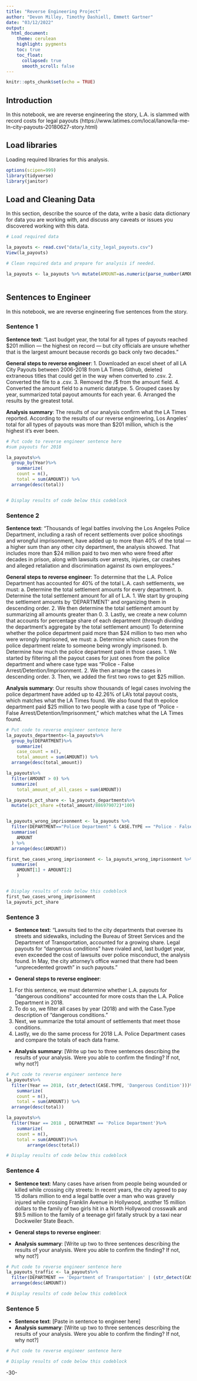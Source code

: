 ```yaml
---
title: "Reverse Engineering Project"
author: "Devon Milley, Timothy Dashiell, Emmett Gartner"
date: "03/12/2022"
output:
  html_document:
    theme: cerulean
    highlight: pygments
    toc: true
    toc_float:
      collapsed: true
      smooth_scroll: false
---
```


```r
knitr::opts_chunk$set(echo = TRUE)
```

## Introduction

In this notebook, we are reverse engineering the story, L.A. is slammed with record costs for legal payouts  (https://www.latimes.com/local/lanow/la-me-ln-city-payouts-20180627-story.html)

## Load libraries

Loading required libraries for this analysis.

```r
options(scipen=999)
library(tidyverse)
library(janitor)

```

## Load and Cleaning Data

In this section, describe the source of the data, write a basic data dictionary for data you are working with, and discuss any caveats or issues you discovered working with this data.

```r
# Load required data

la_payouts <- read.csv("data/la_city_legal_payouts.csv")
View(la_payouts)

# Clean required data and prepare for analysis if needed.

la_payouts <- la_payouts %>% mutate(AMOUNT=as.numeric(parse_number(AMOUNT)))



```

## Sentences to Engineer
In this notebook, we are reverse engineering five sentences from the story.

### Sentence 1

**Sentence text**: “Last budget year, the total for all types of payouts reached $201 million — the highest on record — but city officials are unsure whether that is the largest amount because records go back only two decades.”

**General steps to reverse engineer**:
1. Downloaded an excel sheet of all LA City Payouts between 2006-2018 from LA Times Github, deleted extraneous titles that could get in the way when converted to .csv.
2. Converted the file to a .csv.
3. Removed the /$ from the amount field.
4. Converted the amount field to a numeric datatype.
5. Grouped cases by year, summarized total payout amounts for each year.
6. Arranged the results by the greatest total.


**Analysis summary**: The results of our analysis confirm what the LA Times reported. According to the results of our reverse engineering, Los Angeles' total for all types of payouts was more than $201 million, which is the highest it's ever been.

```r
# Put code to reverse engineer sentence here
#sum payouts for 2018

la_payouts%>%
  group_by(Year)%>%
    summarize(
    count = n(),
    total = sum(AMOUNT)) %>%
  arrange(desc(total))


# Display results of code below this codeblock

```

### Sentence 2

**Sentence text**: “Thousands of legal battles involving the Los Angeles Police Department, including a rash of recent settlements over police shootings and wrongful imprisonment, have added up to more than 40% of the total — a higher sum than any other city department, the analysis showed. That includes more than $24 million paid to two men who were freed after decades in prison, along with lawsuits over arrests, injuries, car crashes and alleged retaliation and discrimination against its own employees.”

**General steps to reverse engineer**:
To determine that the L.A. Police Department has accounted for 40% of the total L.A. cash settlements, we must:
  a. Determine the total settlement amounts for every department.
  b. Determine the total settlement amount for all of L.A.
1. We start by grouping the settlement amounts by 'DEPARTMENT' and organizing them in descending order.
2. We then determine the total settlement amount by summarizing all amounts greater than 0.
3. Lastly, we create a new column that accounts for percentage share of each department (through dividing the department's aggregate by the total settlement amount)
To determine whether the police department paid more than $24 million to two men who were wrongly imprisoned, we must:
  a. Determine which cases from the police department relate to someone being wrongly imprisoned.
  b. Determine how much the police department paid in those cases.
1. We started by filtering all the payout cases for just ones from the police department and where case type was "Police - False Arrest/Detention/Imprisonment.
2. We then arrange the cases in descending order.
3. Then, we added the first two rows to get $25 million.


**Analysis summary**: Our results show thousands of legal cases involving the police department have added up to 42.26% of LA's total payout costs, which matches what the LA Times found. We also found that th epolice department paid $25 million to two people with a case type of "Police - False Arrest/Detention/Imprisonment," which matches what the LA Times found.

```r
# Put code to reverse engineer sentence here
la_payouts_departments<-la_payouts%>%
  group_by(DEPARTMENT)%>%
    summarize(
    case_count = n(),
    total_amount = sum(AMOUNT)) %>%
  arrange(desc(total_amount))

la_payouts%>%
  filter(AMOUNT > 0) %>% 
  summarize(
    total_amount_of_all_cases = sum(AMOUNT))

la_payouts_pct_share <- la_payouts_departments%>%
  mutate(pct_share =(total_amount/886979072)*100)


la_payouts_wrong_imprisonment <- la_payouts %>% 
  filter(DEPARTMENT=="Police Department" & CASE.TYPE == "Police - False Arrest/Detention/Imprisonment") %>%
  summarise(
    AMOUNT
  ) %>% 
  arrange(desc(AMOUNT))

first_two_cases_wrong_imprisonment <- la_payouts_wrong_imprisonment %>% 
  summarise(
    AMOUNT[1] + AMOUNT[2]
    )


# Display results of code below this codeblock
first_two_cases_wrong_imprisonment
la_payouts_pct_share
```

### Sentence 3

* **Sentence text**: “Lawsuits tied to the city departments that oversee its streets and sidewalks, including the Bureau of Street Services and the Department of Transportation, accounted for a growing share. Legal payouts for “dangerous conditions” have rivaled and, last budget year, even exceeded the cost of lawsuits over police misconduct, the analysis found. In May, the city attorney’s office warned that there had been “unprecedented growth” in such payouts.”


* **General steps to reverse engineer**:
1. For this sentence, we must determine whether L.A. payouts for "dangerous conditions" accounted for more costs than the L.A. Police Department in 2018.
2. To do so, we filter all cases by year (2018) and with the Case.Type description of "dangerous conditions."
3. Next, we summarize the total amount of settlements that meet those conditions.
4. Lastly, we do the same process for 2018 L.A. Police Department cases and compare the totals of each data frame.

* **Analysis summary**: [Write up two to three sentences describing the results of your analysis.  Were you able to confirm the finding? If not, why not?]

```r
# Put code to reverse engineer sentence here
la_payouts%>%
  filter(Year == 2018, (str_detect(CASE.TYPE, 'Dangerous Condition')))%>%
    summarize(
    count = n(),
    total = sum(AMOUNT)) %>%
  arrange(desc(total))

la_payouts%>%
  filter(Year == 2018 , DEPARTMENT == 'Police Department')%>%
    summarize(
    count = n(),
    total = sum(AMOUNT))%>%
        arrange(desc(total))

# Display results of code below this codeblock

```

### Sentence 4

* **Sentence text**: Many cases have arisen from people being wounded or killed while crossing city streets: In recent years, the city agreed to pay 15 dollars million to end a legal battle over a man who was gravely injured while crossing Franklin Avenue in Hollywood, another 15 million dollars to the family of two girls hit in a North Hollywood crosswalk and $9.5 million to the family of a teenage girl fatally struck by a taxi near Dockweiler State Beach.


* **General steps to reverse engineer**:


* **Analysis summary**: [Write up two to three sentences describing the results of your analysis.  Were you able to confirm the finding? If not, why not?]

```r
# Put code to reverse engineer sentence here
la_payouts_traffic <- la_payouts%>%
  filter(DEPARTMENT == 'Department of Transportation' | (str_detect(CASE.TYPE, 'Traffic')) | DEPARTMENT == 'DEPARTMENT OF TRANSPORTATION')%>%
  arrange(desc(AMOUNT))

# Display results of code below this codeblock

```

### Sentence 5

* **Sentence text**: [Paste in sentence to engineer here]
* **Analysis summary**: [Write up two to three sentences describing the results of your analysis.  Were you able to confirm the finding? If not, why not?]

```r
# Put code to reverse engineer sentence here

# Display results of code below this codeblock

```

-30-
